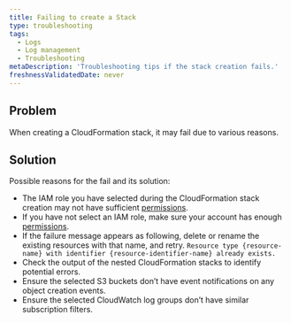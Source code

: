```yaml
---
title: Failing to create a Stack
type: troubleshooting
tags:
  - Logs
  - Log management
  - Troubleshooting
metaDescription: 'Troubleshooting tips if the stack creation fails.'
freshnessValidatedDate: never
---
```


## Problem

When creating a CloudFormation stack, it may fail due to various reasons.

## Solution

Possible reasons for the fail and its solution:

* The IAM role you have selected during the CloudFormation stack creation may not have sufficient [permissions](https://docs.aws.amazon.com/ARG/latest/userguide/gettingstarted-prereqs-permissions.html).
* If you have not select an IAM role, make sure your account has enough [permissions](/docs/accounts/accounts-billing/new-relic-one-user-management/user-permissions/#logs).
* If the failure message appears as following, delete or rename the existing resources with that name, and retry.
  `Resource type {resource-name} with identifier {resource-identifier-name} already exists.`
* Check the output of the nested CloudFormation stacks to identify potential errors.
* Ensure the selected S3 buckets don’t have event notifications on any object creation events.
* Ensure the selected CloudWatch log groups don’t have similar subscription filters.
